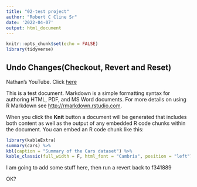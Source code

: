 ```yaml
---
title: "02-test project"
author: "Robert C Cline Sr"
date: '2022-04-07'
output: html_document
---
```


```r
knitr::opts_chunk$set(echo = FALSE)
library(tidyverse)
```

## Undo Changes(Checkout, Revert and Reset)
Nathan's YouTube.  Click [here](https://www.youtube.com/watch?v=UmE0uf5UMzA&t=229)

This is a test document. Markdown is a simple formatting syntax for authoring HTML, PDF, and MS Word documents. For more details on using R Markdown see <http://rmarkdown.rstudio.com>.

When you click the **Knit** button a document will be generated that includes both content as well as the output of any embedded R code chunks within the document. You can embed an R code chunk like this:

```r
library(kableExtra)
summary(cars) %>% 
kbl(caption = "Summary of the Cars dataset") %>% 
kable_classic(full_width = F, html_font = "Cambria", position = "left")  

```

I am going to add some stuff here, then run a revert back to f341889  

OK?   